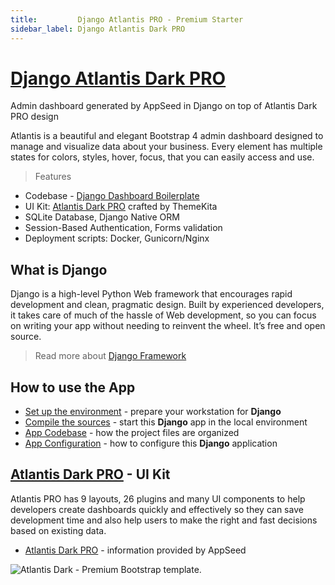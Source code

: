 ```yaml
---
title:         Django Atlantis PRO - Premium Starter
sidebar_label: Django Atlantis Dark PRO
---
```


# [Django Atlantis Dark PRO ](https://appseed.us/product/atlantis-dark-pro/django/)

<SubHeading>Admin dashboard generated by AppSeed in Django on top of Atlantis Dark PRO design</SubHeading>

Atlantis is a beautiful and elegant Bootstrap 4 admin dashboard designed to manage and visualize data about your business. Every element has multiple states for colors, styles, hover, focus, that you can easily access and use.

> Features

- Codebase - [Django Dashboard Boilerplate](../../boilerplate-code/django-dashboard.mdx)
- UI Kit: [Atlantis Dark PRO](../../content/bootstrap-template/atlantis-pro.mdx) crafted by ThemeKita
- SQLite Database, Django Native ORM
- Session-Based Authentication, Forms validation
- Deployment scripts: Docker, Gunicorn/Nginx

## What is Django

Django is a high-level Python Web framework that encourages rapid development and clean, pragmatic design. Built by experienced developers, it takes care of much of the hassle of Web development, so you can focus on writing your app without needing to reinvent the wheel. It’s free and open source.

> Read more about [Django Framework](../../content/what-is/django.mdx)

## How to use the App

- [Set up the environment](../../boilerplate-code/django-dashboard.mdx#environment-1) - prepare your workstation for **Django**
- [Compile the sources](../../boilerplate-code/django-dashboard.mdx#build-the-app-1) - start this **Django** app in the local environment
- [App Codebase](../../boilerplate-code/django-dashboard.mdx#app-codebase) - how the project files are organized
- [App Configuration](../../boilerplate-code/django-dashboard.mdx#app-configuration) - how to configure this **Django** application

## [Atlantis Dark PRO](../../content/bootstrap-template/atlantis-pro.mdx) - UI Kit

Atlantis PRO has 9 layouts, 26 plugins and many UI components to help developers create dashboards quickly and effectively so they can save development time and also help users to make the right and fast decisions based on existing data.

- [Atlantis Dark PRO](../../content/bootstrap-template/atlantis-pro.mdx) - information provided by AppSeed

![Atlantis Dark - Premium Bootstrap template.](../../../static/assets/docs-atlantis-pro-screen.jpg)
